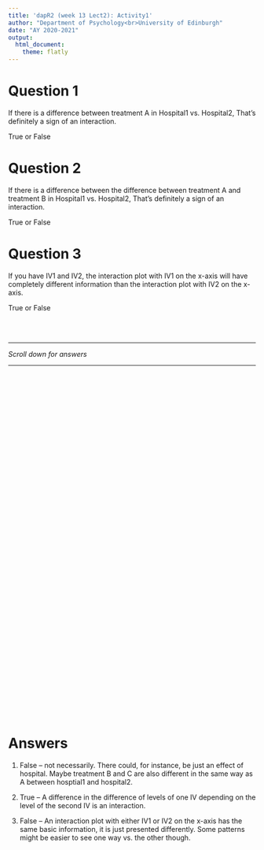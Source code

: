 ```yaml
---
title: 'dapR2 (week 13 Lect2): Activity1'
author: "Department of Psychology<br>University of Edinburgh"
date: "AY 2020-2021"
output:
  html_document:
    theme: flatly
---
```


# Question 1

If there is a difference between treatment A in Hospital1 vs. Hospital2, That's definitely a sign of an interaction. 

True or False

# Question 2

If there is a difference between the difference between treatment A and treatment B in Hospital1 vs. Hospital2, That's definitely a sign of an interaction. 

True or False

# Question 3

If you have IV1 and IV2, the interaction plot with IV1 on the x-axis will have completely different information than the interaction plot with IV2 on the x-axis. 

True or False

<br>
<br>

---  

*Scroll down for answers*  
  
---

<div style="margin-bottom:750px;">

</div>




# Answers

1. False -- not necessarily. There could, for instance, be just an effect of hospital. Maybe treatment B and C are also different in the same way as A between hosptial1 and hospital2. 

2. True -- A difference in the difference of levels of one IV depending on the level of the second IV is an interaction. 
3. False -- An interaction plot with either IV1 or IV2 on the x-axis has the same basic information, it is just presented differently. Some patterns might be easier to see one way vs. the other though. 




